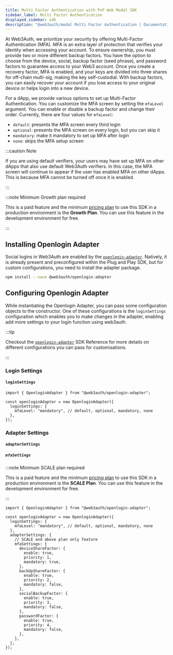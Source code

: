 ```yaml
---
title: Multi Factor Authentication with PnP Web Modal SDK
sidebar_label: Multi Factor Authentication
displayed_sidebar: sdk
description: "@web3auth/modal Multi Factor Authentication | Documentation - Web3Auth"
---
```



At Web3Auth, we prioritize your security by offering Multi-Factor Authentication (MFA). MFA is an extra layer of protection that verifies your
identity when accessing your account. To ensure ownership, you must provide two or more different backup factors. You have the option to choose from
the device, social, backup factor (seed phrase), and password factors to guarantee access to your Web3 account. Once you create a recovery factor, MFA
is enabled, and your keys are divided into three shares for off-chain multi-sig, making the key self-custodial. With backup factors, you can easily
recover your account if you lose access to your original device or helps login into a new device.

For a dApp, we provide various options to set up Multi-Factor Authentication. You can customize the MFA screen by setting the `mfaLevel` argument. You
can enable or disable a backup factor and change their order. Currently, there are four values for `mfaLevel`:

- `default`: presents the MFA screen every third login
- `optional`: presents the MFA screen on every login, but you can skip it
- `mandatory`: make it mandatory to set up MFA after login
- `none`: skips the MFA setup screen

:::caution Note

If you are using default verifiers, your users may have set up MFA on other dApps that also use default Web3Auth verifiers. In this case, the MFA
screen will continue to appear if the user has enabled MFA on other dApps. This is because MFA cannot be turned off once it is enabled.

:::

:::note Minimum Growth plan required

This is a paid feature and the minimum [pricing plan](https://web3auth.io/pricing.html) to use this SDK in a production environment is the
**Growth Plan**. You can use this feature in the development environment for free.

:::

## Installing Openlogin Adapter

Social logins in Web3Auth are enabled by the [`openlogin-adapter`](/sdk/pnp/web/adapters/openlogin). Natively, it is already present and preconfigured
within the Plug and Play SDK, but for custom configurations, you need to install the adapter package.

```bash npm2yarn
npm install --save @web3auth/openlogin-adapter
```

## Configuring Openlogin Adapter

While instantiating the Openlogin Adapter, you can pass some configuration objects to the constructor. One of these configurations is the
`loginSettings` configuration which enables you to make changes in the adapter, enabling add more settings to your login function using web3auth.

:::tip

Checkout the [`openlogin-adapter`](/sdk/pnp/web/adapters/openlogin) SDK Reference for more details on different configurations you can pass for
customisations.

:::

### Login Settings

#### `loginSettings`

<OpenloginLoginSettings />

```tsx title="Usage"
import { OpenloginAdapter } from "@web3auth/openlogin-adapter";

const openloginAdapter = new OpenloginAdapter({
  loginSettings: {
    mfaLevel: "mandatory", // default, optional, mandatory, none
  },
});
```

### Adapter Settings

#### `adapterSettings`

<OpenloginAdapterSettings />

##### `mfaSettings`

:::note Minimum SCALE plan required

This is a paid feature and the minimum [pricing plan](https://web3auth.io/pricing.html) to use this SDK in a production environment is the **SCALE
Plan**. You can use this feature in the development environment for free.

:::

```tsx title="Usage"
import { OpenloginAdapter } from "@web3auth/openlogin-adapter";

const openloginAdapter = new OpenloginAdapter({
  loginSettings: {
    mfaLevel: "mandatory", // default, optional, mandatory, none
  },
  adapterSettings: {
    // SCALE and above plan only feature
    mfaSettings: {
      deviceShareFactor: {
        enable: true,
        priority: 1,
        mandatory: true,
      },
      backUpShareFactor: {
        enable: true,
        priority: 2,
        mandatory: false,
      },
      socialBackupFactor: {
        enable: true,
        priority: 3,
        mandatory: false,
      },
      passwordFactor: {
        enable: true,
        priority: 4,
        mandatory: false,
      },
    },
  },
});
```
